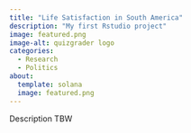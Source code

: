```yaml
---
title: "Life Satisfaction in South America"
description: "My first Rstudio project"
image: featured.png
image-alt: quizgrader logo
categories:
  - Research
  - Politics
about:
  template: solana
  image: featured.png
---
```


Description TBW

